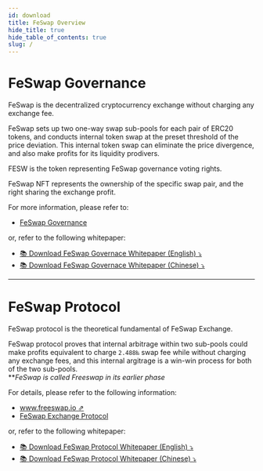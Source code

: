 ```yaml
---
id: download
title: FeSwap Overview
hide_title: true
hide_table_of_contents: true
slug: /
---
```


<div  className="title">
  <h1> FeSwap Governance </h1>
</div>

FeSwap is the decentralized cryptocurrency exchange without charging any exchange fee. 

FeSwap sets up two one-way swap sub-pools for each pair of ERC20 tokens, and conducts internal token swap 
at the preset threshold of the price deviation. This internal token swap can eliminate the price divergence, 
and also make profits for its liquidity prodivers.

FESW is the token representing FeSwap governance voting rights.

FeSwap NFT represents the ownership of the specific swap pair, and the right sharing the exchange profit.

For more information, please refer to:

  - [FeSwap Governance](./docs/FeSwap/introduction)
  
or, refer to the following whitepaper:

  - [📚 Download FeSwap Governace Whitepaper (English) ⤵](@site/static/FeSwap.pdf)
  - [📚 Download FeSwap Governace Whitepaper (Chinese) ⤵](@site/static/FeSwap_cn.pdf)

________

<div  className="title">
  <h1> FeSwap Protocol </h1>
</div>

FeSwap protocol is the theoretical fundamental of FeSwap Exchange. 

FeSwap protocol proves that internal arbitrage within two sub-pools could make profits equivalent 
to charge `2.488‰` swap fee while without charging any exchange fees, and this internal argitrage is a win-win process 
for both of the two sub-pools. <br/>
  ***FeSwap is called Freeswap in its earlier phase*

For details, please refer to the following information:

  - [www.freeswap.io ⇗](http://www.freeswap.io)
  - [FeSwap Exchange Protocol](./docs/FreeSwap/abstract)

or, refer to the following whitepaper:

  - [📚 Download FeSwap Protocol Whitepaper (English) ⤵](@site/static/FreeSwap.pdf)
  - [📚 Download FeSwap Protocol Whitepaper (Chinese) ⤵](@site/static/FreeSwap_cn.pdf)